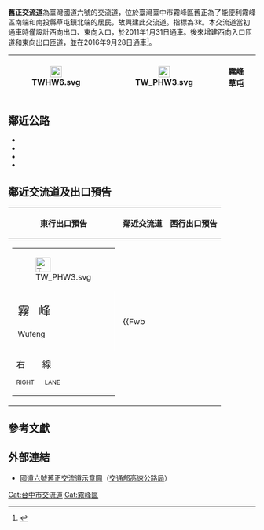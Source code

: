 {{Infobox Taiwan Highway IC
| name = 舊正交流道
| name_en = Jiuzheng Interchange
| rd_type = NH
| rd_number = 6
| exit = 3
| exit_name = 舊正
| location = [[臺灣|臺灣]][[臺中市|臺中市]][[霧峰區|霧峰區]][[萬斗六|舊正]]
| latd  = 24  | latm  = 00 | lats  = 46.7 | latNS  = N
| longd = 120 | longm = 41 | longs = 44.7 | longEW = E
| connect = {{Jct|country=TWN|PH|3}}（[[中正路_(霧峰區)|中正路]]）<br>{{Jct|country=TWN|TRTC|118}}<br>新豐路
| class = 分離式簡易鑽石型
| time = 2011年1月31日（西出東入）<br>2016年9月28日（東出西入）
| goto = 臺中市霧峰區、[[南投縣|南投縣]][[草屯鎮|草屯鎮]]
}}
'''舊正交流道'''為臺灣國道六號的交流道，位於臺灣臺中市霧峰區舊正為了能便利霧峰區南端和南投縣草屯鎮北端的居民，故興建此交流道。指標為3k。本交流道當初通車時僅設計西向出口、東向入口，於2011年1月31日通車。後來增建西向入口匝道和東向出口匝道，並在2016年9月28日通車<ref>{{cite news|url=http://udn.com/news/story/6/1988928|title=國道6號舊正交流道新增出口 28日下午通車|date=2016年9月28日|publisher=聯合新聞網|archiveurl=https://archive.is/20161010102029/http://udn.com/news/story/6/1988928|archivedate=2016年10月10日|deadurl=yes}}</ref>。
{|class="wikitable" style="text-align:center"
! [[File:TWHW6.svg|23px]]
| {{Taiwan Highway IC|3|舊正}}
| [[File:TW_PHW3.svg|23px]]
| '''霧峰　草屯'''
|}

== 鄰近公路 ==
* {{Jct|country=TWN|PH|3}}
* {{Jct|country=TWN|PH|63}}
* {{Jct|country=TWN|TRTC|118}}
* {{Jct|country=TWN|TRTC|119}}

== 鄰近交流道及出口預告 ==
{|class="toccolours" border="1" cellpadding="4" style="margin:0 auto; border-collapse:collapse; text-align:center; white-space:nowrap"
! 東行出口預告 !! 鄰近交流道 !! 西行出口預告
|-
| style="text-align:right; font-size:15px" | {{Taiwan Highway IC|3|舊正}}
{|style="width:190px; background-color:#007F00; text-align:center; color:#FFF; font-weight:bold"
| colspan="2" | <div style="margin-top:6px; margin-bottom:3px">[[File:TW_PHW3.svg|30px]]</div>
|-
| style="width:90px; border-right:2px solid #FFF; line-height:24px; font-size:24px; word-spacing:12px" | 霧 峰<div style="font-size:15px">Wufeng</div>
| style="width:90px; line-height:24px; font-size:24px; word-spacing:12px" | 草 屯<div style="font-size:15px">Caotun</div>
|-
| colspan="2" style="line-height:18px; font-size:18px; word-spacing:30px" | 右 線<div style="font-size:12px; word-spacing:18px">RIGHT LANE</div>
|}
|
{{Start expwy box|[[中華民國國道|中華民國國道]]}}
{{S-expwy IC|[[霧峰系統交流道|霧峰系統交流道]]|（公路起點）}}
{{S-line|{{Jct|country=TWN|NH|6}}|3k|#007A36}}
{{S-expwy IC|[[東草屯交流道|東草屯交流道]]|往　[[國姓交流道|國姓交流道]]}}
{{Illus}}
{{Fwi|Full|0|霧峰系統}}
{{Fwh|st}}
{{Fwm|TWHW6}}
{{Fwh|st|3|舊正}}
{{Fwb|||||duhu|gh||gh|舊社-{庄}-}}
{{Fwb|[[草屯鎮|草屯]]|hh||TW PHW3|ddhd|TW PHW3||hh|[[霧峰區|霧峰]]}}
{{Fwh|st}}
{{Fwm|TWHW6}}
{{Fwh|st}}
{{Fwi|Full|5|東草屯}}
{{Fwd|st|[[國姓鄉|國姓]]}}
{{Fwed}}
| style="text-align:right; font-size:15px" | {{Taiwan Highway IC|3|舊正}}
{|style="width:190px; background-color:#007F00; text-align:center; color:#FFF; font-weight:bold"
| colspan="2" | <div style="margin-top:6px; margin-bottom:3px">[[File:TW_PHW3.svg|30px]]</div>
|-
| style="width:90px; border-right:2px solid #FFF; line-height:24px; font-size:24px; word-spacing:12px" | 草 屯<div style="font-size:15px">Caotun</div>
| style="width:90px; line-height:24px; font-size:24px; word-spacing:12px" | 霧 峰<div style="font-size:15px">Wufeng</div>
|-
| colspan="2" style="line-height:18px; font-size:18px; word-spacing:30px" | 右 線<div style="font-size:12px; word-spacing:18px">RIGHT LANE</div>
|}
|}

== 參考文獻 ==
{{Reflist}}

== 外部連結 ==
* [https://www.freeway.gov.tw/UserFiles/File/Traffic/7-1-2/06-03%E8%88%8A%E6%AD%A320160926.png 國道六號舊正交流道示意圖]（[[交通部高速公路局|交通部高速公路局]]）

{{中華民國國道6號}}
{{TW-road-stub}}

[[Cat:台中市交流道|Cat:台中市交流道]]
[[Cat:霧峰區|Cat:霧峰區]]